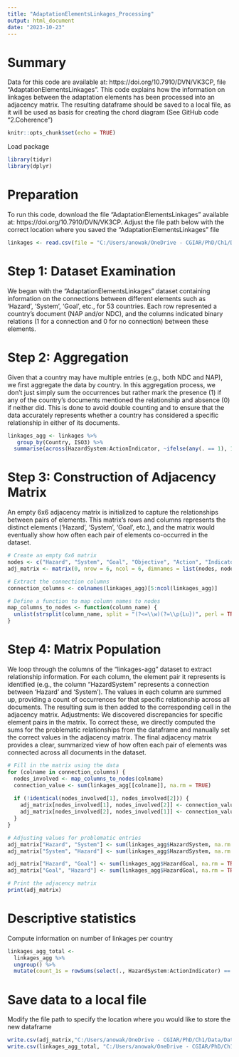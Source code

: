 ```yaml
---
title: "AdaptationElementsLinkages_Processing"
output: html_document
date: "2023-10-23"
---
```

# Summary
Data for this code are available at: https://doi.org/10.7910/DVN/VK3CP, file "AdaptationElementsLinkages".
This code explains how the information on linkages between the adaptation elements has been processed into an adjacency matrix. 
The resulting dataframe should be saved to a local file, as it will be used as basis for creating the chord diagram (See GitHub code "2.Coherence")


```r
knitr::opts_chunk$set(echo = TRUE)
```

Load package
```r
library(tidyr)
library(dplyr)
```

# Preparation
To run this code, download the file "AdaptationElementsLinkages" available at: https://doi.org/10.7910/DVN/VK3CP.
Adjust the file path below with the correct location where you saved the "AdaptationElementsLinkages" file
```r
linkages <- read.csv(file = "C:/Users/anowak/OneDrive - CGIAR/PhD/Ch1/Data/Data-Raw/AdaptationElementsLinkages.csv", fileEncoding = "Windows-1252")
```
# Step 1: Dataset Examination
We began with the "AdaptationElementsLinkages" dataset containing information on the connections between different elements such as 'Hazard', 'System', 'Goal', etc., for 53 countries. Each row represented a country's document (NAP and/or NDC), and the columns indicated binary relations (1 for a connection and 0 for no connection) between these elements.

# Step 2: Aggregation
Given that a country may have multiple entries (e.g., both NDC and NAP), we first aggregate the data by country. In this aggregation process, we don't just simply sum the occurrences but rather mark the presence (1) if any of the country's documents mentioned the relationship and absence (0) if neither did. This is done to avoid double counting and to ensure that the data accurately represents whether a country has considered a specific relationship in either of its documents.
```r
linkages_agg <- linkages %>%
   group_by(Country, ISO3) %>%
  summarise(across(HazardSystem:ActionIndicator, ~ifelse(any(. == 1), 1, 0)))
```
# Step 3: Construction of Adjacency Matrix
An empty 6x6 adjacency matrix is initialized to capture the relationships between pairs of elements. This matrix's rows and columns represents the distinct elements ('Hazard', 'System', 'Goal', etc.), and the matrix would eventually show how often each pair of elements co-occurred in the dataset.
```r
# Create an empty 6x6 matrix
nodes <- c("Hazard", "System", "Goal", "Objective", "Action", "Indicator")
adj_matrix <- matrix(0, nrow = 6, ncol = 6, dimnames = list(nodes, nodes))

# Extract the connection columns
connection_columns <- colnames(linkages_agg)[5:ncol(linkages_agg)]

# Define a function to map column names to nodes
map_columns_to_nodes <- function(column_name) {
  unlist(strsplit(column_name, split = "(?<=\\w)(?=\\p{Lu})", perl = TRUE))
}
```

# Step 4: Matrix Population
We loop through the columns of the "linkages-agg" dataset to extract relationship information.
For each column, the element pair it represents is identified (e.g., the column "HazardSystem" represents a connection between 'Hazard' and 'System').
The values in each column are summed up, providing a count of occurrences for that specific relationship across all documents.
The resulting sum is then added to the corresponding cell in the adjacency matrix.
Adjustments: We discovered discrepancies for specific element pairs in the matrix. To correct these, we directly computed the sums for the problematic relationships from the  dataframe and manually set the correct values in the adjacency matrix.
The final adjacency matrix provides a clear, summarized view of how often each pair of elements was connected across all documents in the dataset.
```r
# Fill in the matrix using the data
for (colname in connection_columns) {
  nodes_involved <- map_columns_to_nodes(colname)
  connection_value <- sum(linkages_agg[[colname]], na.rm = TRUE)
  
  if (!identical(nodes_involved[1], nodes_involved[2])) {
    adj_matrix[nodes_involved[1], nodes_involved[2]] <- connection_value
    adj_matrix[nodes_involved[2], nodes_involved[1]] <- connection_value
  }
}

# Adjusting values for problematic entries
adj_matrix["Hazard", "System"] <- sum(linkages_agg$HazardSystem, na.rm = TRUE)
adj_matrix["System", "Hazard"] <- sum(linkages_agg$HazardSystem, na.rm = TRUE)

adj_matrix["Hazard", "Goal"] <- sum(linkages_agg$HazardGoal, na.rm = TRUE)
adj_matrix["Goal", "Hazard"] <- sum(linkages_agg$HazardGoal, na.rm = TRUE)

# Print the adjacency matrix
print(adj_matrix)
```
# Descriptive statistics
Compute information on number of linkages per country
```r
linkages_agg_total <- 
  linkages_agg %>%
  ungroup() %>%
  mutate(count_1s = rowSums(select(., HazardSystem:ActionIndicator) == 1))
```

# Save data to a local file
Modify the file path to specify the location where you would like to store the new dataframe
```r
write.csv(adj_matrix,"C:/Users/anowak/OneDrive - CGIAR/PhD/Ch1/Data/Data-Processed/LinkagesMatrix.csv")
write.csv(linkages_agg_total, "C:/Users/anowak/OneDrive - CGIAR/PhD/Ch1/Results/3_LinkagesXcountry.csv")
```


